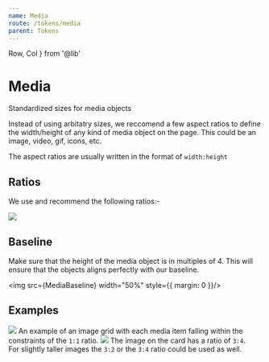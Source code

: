 ```yaml
---
name: Media
route: /tokens/media
parent: Tokens
---
```


  Row,
  Col
} from '@lib'



# Media

Standardized sizes for media objects

Instead of using arbitatry sizes, we reccomend a few aspect ratios to define the width/height of any kind of media object on the page. This could be an image, video, gif, icons, etc.

The aspect ratios are usually written in the format of `width:height`

## Ratios

We use and recommend the following ratios:-

<Image src={MediaRatios} />

## Baseline

Make sure that the height of the media object is in multiples of 4. This will ensure that the objects aligns perfectly with our baseline.

<img src={MediaBaseline} width="50%" style={{ margin: 0 }}/>

## Examples

<Row className="mt-10 mb-15">
  <Col span={24}>
    <img src={MediaGrid} />
  </Col>
  <Col span={24} className="mt-3">
    <span className="fs-body-2 lh-copy mb-2 d-block">
      An example of an image grid with each media item falling within the constraints of the <code>1:1</code> ratio.
    </span>
  </Col>
</Row>




<Row className="my-10">
  <Col>
    <img src={MediaCard} />
  </Col>
  <Col offset={1}>
    <span className="fs-body-2 lh-copy mb-2 d-block">
      The image on the card has a ratio of <code>3:4</code>.
    </span>
    <br />
    <span className="fs-body-2 lh-copy d-block">
      For slightly taller images the <code>3:2</code> or the <code>3:4</code> ratio could be used as well.
    </span>
  </Col>
</Row>
